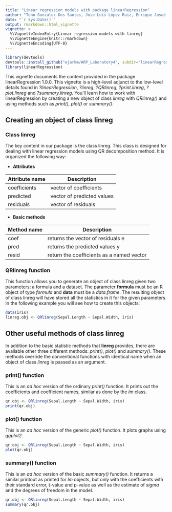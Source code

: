 ```yaml
---
title: "Linear regression models with package linearRegression"
author: "Teno González Dos Santos, Jose Luis López Ruiz, Enrique Josué Álvarez Robles"
date: "`r Sys.Date()`"
output: rmarkdown::html_vignette
vignette: >
  %\VignetteIndexEntry{Linear regression models with linreg}
  %\VignetteEngine{knitr::rmarkdown}
  %\VignetteEncoding{UTF-8}
---
```


```r
library(devtools)
devtools::install_github("ejarkm/ARP_Laboratory4", subdir="linearRegression", build_vignettes = TRUE)
library(linearRegression)

```

This vignette documents the content provided in the package linearRegression 1.0.0. This vignette is a high-level adjunct to the low-level details found in *?linearRegression*, *?linreg*, *?QRlinreg*, *?print.linreg*, *?plot.linreg* and *?summary.linreg*. You’ll learn how to work with linearRegression by creating a new object of class *linreg* with *QRlinreg()* and using methods such as *print()*, *plot()* or *summary()*.

## Creating an object of class linreg

### Class linreg

The key content in our package is the class linreg. This class is designed for dealing with linear regression models using QR decomposition method. It is organized the following way:

- **Attributes**

Attribute name | Description    
---------------|-----------------------------
coefficients   | vector of coefficients
predicted      | vector of predicted values
residuals      | vector of residuals  

- **Basic methods**

Method name  | Description    
-------------|-------------------------------------------
coef         | returns the vector of residuals e
pred         | returns the predicted values y
resid        | return the coefficients as a named vector  

### QRlinreg function

This function allows you to generate an object of class linreg given two parameters: a formula and a dataset. The parameter **formula** must be an R object of type *formula* and **data** must be a *data.frame*. The resulting object of class linreg will have stored all the statistics in it for the given parameters. In the following example you will see how to create this objects:

```r
data(iris)
linreg.obj <- QRlinreg(Sepal.Length ~ Sepal.Width, iris)
```

## Other useful methods of class linreg

In addition to the basic statistic methods that **linreg** provides, there are available other three different methods: *print()*, *plot()* and *summary()*. These methods override the conventional functions with identical name when an object of class *linreg* is passed as an argument.

### print() function

This is an *ad hoc* version of the ordinary *print()* function. It prints out the coefficients and coefficient names, similar as done by the *lm* class.

```r
qr.obj <- QRlinreg(Sepal.Length ~ Sepal.Width, iris)
print(qr.obj)
```

### plot() function

This is an *ad hoc* version of the generic *plot()* function. It plots graphs using *ggplot2*.

```r
qr.obj <- QRlinreg(Sepal.Length ~ Sepal.Width, iris)
plot(qr.obj)
```

### summary() function

This is an *ad hoc* version of the basic *summary()* function. It returns a similar printout as printed for *lm* objects, but only with the coefficients with their standard error, t-value and p-value as well as the estimate of *sigma* and the degrees of freedom in the model.

```r
qr.obj <- QRlinreg(Sepal.Length ~ Sepal.Width, iris)
summary(qr.obj)
```
